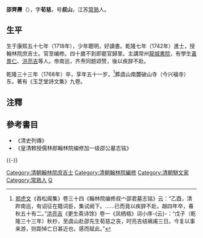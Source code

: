 {{明清人物信息框
| 姓名 = 邵齐焘
| 原名 =
| 圖片名稱= 
| 圖片大小 = 
| 圖片說明 =
| 最高職務 = 敕授儒林郎翰林院编修 
| 國家 = 大清
| 爵位 = 
| 籍貫 = [[江苏|江苏]][[常熟縣|常熟縣]] 
| 族裔 = 漢族
| 旗籍 = 
| 字號 = 字'''荀慈'''，号'''叔山''' 
| 諡號 = 
| 出生日期 = 康熙五十七年（1718年）
| 出生地點 = [[江苏|江苏]][[常熟縣|常熟縣]]  
| 逝世日期 = 乾隆三十三年（1768年）
| 逝世地點 = [[江苏|江苏]][[常熟縣|常熟縣]] 
| 墓葬 = 
| 配偶 =
| 親屬 = 
| 出身 = 
* 乾隆七年壬戌科進士出身
| 經歷 = 
| 著作 =
*《玉芝堂詩文集》
}}

'''邵齊燾'''（{{bd|1718年||1768年|catIdx=S}}），字'''荀慈'''，号'''叔山'''，江苏[[常熟|常熟]]人。

== 生平 ==
生于康熙五十七年（1718年），少年聰明，好讀書。乾隆七年（1742年）進士，授翰林院庶吉士。官至编修。四十歲不到即罷官歸里。主講常州[[龍城書院|龍城書院]]，有學生[[黃景仁|黃景仁]]、[[洪亮吉|洪亮吉]]等人。帝南巡，齐焘同题颂赞，後以疾辞不赴。

乾隆三十三年（1768年）卒，享年五十一岁。<ref>[[郑虎文|郑虎文]]《吞松阁集》卷三十四《翰林院编修叔宀邵君墓志铭》云：“乙酉，清跸南巡，有诏征在籍词臣，集试阙下。……已而竟以疾辞不赴。越四年卒，春秋五十有二。”[[洪亮吉|洪亮吉]]《更生斋诗馀》卷一《凤栖梧》词小序-{云}-：“戊子（乾隆三十三年）秋杪，至虞山赴邵先生荀慈之丧，时亮吉结褵甫三日。今复以事来游，则距悼亡日甚近也，感而赋此。”</ref>葬虞山南麓破山寺（今兴福寺）东。著有《玉芝堂詩文集》九卷。

==注釋==
{{reflist}}

==參考書目==
*《清史列傳》
*《皇清敕授儒林郎翰林院编修加一级邵公墓志铭》

{{-}}
{{清代駢文八大家}}
{{乾隆七年壬戌科殿試金榜}}
{{清代常州駢文家}}
{{DEFAULTSORT:Shao邵}}
[[Category:清朝翰林院庶吉士|Category:清朝翰林院庶吉士]]
[[Category:清朝翰林院編修|Category:清朝翰林院編修]]
[[Category:清朝駢文家|Category:清朝駢文家]]
[[Category:常熟人|Category:常熟人]]
[[Category:邵姓|Q]]
